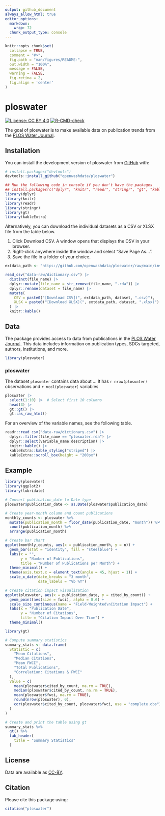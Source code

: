 ```yaml
---
output: github_document
always_allow_html: true
editor_options: 
  markdown: 
    wrap: 72
  chunk_output_type: console
---
```


<!-- README.md is generated from README.Rmd. Please edit that file -->

```r
knitr::opts_chunk$set(
  collapse = TRUE,
  comment = "#>",
  fig.path = "man/figures/README-",
  out.width = "100%",
  message = FALSE,
  warning = FALSE,
  fig.retina = 2,
  fig.align = 'center'
)
```

# ploswater

<!-- badges: start -->

[![License: CC BY
4.0](https://img.shields.io/badge/License-CC_BY_4.0-lightgrey.svg)](https://creativecommons.org/licenses/by/4.0/)
[![R-CMD-check](https://github.com/openwashdata/ploswater/actions/workflows/R-CMD-check.yaml/badge.svg)](https://github.com/openwashdata/ploswater/actions/workflows/R-CMD-check.yaml)
<!-- badges: end -->

The goal of ploswater is to make available data on publication trends from the [PLOS Water Journal](https://journals.plos.org/water/).

## Installation

You can install the development version of ploswater from
[GitHub](https://github.com/) with:

``` r
# install.packages("devtools")
devtools::install_github("openwashdata/ploswater")
```

```r
## Run the following code in console if you don't have the packages
## install.packages(c("dplyr", "knitr", "readr", "stringr", "gt", "kableExtra"))
library(dplyr)
library(knitr)
library(readr)
library(stringr)
library(gt)
library(kableExtra)
```

Alternatively, you can download the individual datasets as a CSV or XLSX
file from the table below.

1.  Click Download CSV. A window opens that displays the CSV in
    your browser.
2.  Right-click anywhere inside the window and select "Save Page As...".
3.  Save the file in a folder of your choice.

```r

extdata_path <- "https://github.com/openwashdata/ploswater/raw/main/inst/extdata/"

read_csv("data-raw/dictionary.csv") |> 
  distinct(file_name) |> 
  dplyr::mutate(file_name = str_remove(file_name, ".rda")) |> 
  dplyr::rename(dataset = file_name) |> 
  mutate(
    CSV = paste0("[Download CSV](", extdata_path, dataset, ".csv)"),
    XLSX = paste0("[Download XLSX](", extdata_path, dataset, ".xlsx)")
  ) |> 
  knitr::kable()

```

## Data

The package provides access to data from publications in the [PLOS Water Journal](https://journals.plos.org/water/). This data includes information on publication types, SDGs targeted, authors, institutions, and more.

```r
library(ploswater)
```

### ploswater

The dataset `ploswater` contains data about ... It has
`r nrow(ploswater)` observations and `r ncol(ploswater)`
variables

```r
ploswater |> 
  select(1:10) |>  # Select first 10 columns
  head(3) |> 
  gt::gt() |>
  gt::as_raw_html()
```

For an overview of the variable names, see the following table.

```r
readr::read_csv("data-raw/dictionary.csv") |>
  dplyr::filter(file_name == "ploswater.rda") |>
  dplyr::select(variable_name:description) |> 
  knitr::kable() |> 
  kableExtra::kable_styling("striped") |> 
  kableExtra::scroll_box(height = "200px")
```

## Example

```r
library(ploswater)
library(ggplot2)
library(lubridate)

# Convert publication_date to Date type
ploswater$publication_date <- as.Date(ploswater$publication_date)

# Create year-month column and count publications
monthly_counts <- ploswater %>%
  mutate(publication_month = floor_date(publication_date, "month")) %>%
  count(publication_month) %>%
  arrange(publication_month)

# Create bar chart
ggplot(monthly_counts, aes(x = publication_month, y = n)) +
  geom_bar(stat = "identity", fill = "steelblue") +
  labs(x = "",
       y = "Number of Publications",
       title = "Number of Publications per Month") +
  theme_minimal() +
  theme(axis.text.x = element_text(angle = 45, hjust = 1)) +
  scale_x_date(date_breaks = "3 month", 
               date_labels = "%b %Y")
```

```r
# Create citation impact visualization
ggplot(ploswater, aes(x = publication_date, y = cited_by_count)) +
  geom_point(aes(size = fwci), alpha = 0.6) +
  scale_size_continuous(name = "Field-Weighted\nCitation Impact") +
  labs(x = "Publication Date",
       y = "Number of Citations",
       title = "Citation Impact Over Time") +
  theme_minimal()
```


```r
library(gt)

# Compute summary statistics
summary_stats <- data.frame(
  Statistic = c(
    "Mean Citations",
    "Median Citations",
    "Mean FWCI",
    "Total Publications",
    "Correlation: Citations & FWCI"
  ),
  Value = c(
    mean(ploswater$cited_by_count, na.rm = TRUE),
    median(ploswater$cited_by_count, na.rm = TRUE),
    mean(ploswater$fwci, na.rm = TRUE),
    round(nrow(ploswater), 0),
    cor(ploswater$cited_by_count, ploswater$fwci, use = "complete.obs")
  )
)

# Create and print the table using gt
summary_stats %>%
  gt() %>%
  tab_header(
    title = "Summary Statistics"
  )
```



## License

Data are available as
[CC-BY](https://github.com/openwashdata/%7B%7B%7Bpackagename%7D%7D%7D/blob/main/LICENSE.md).

## Citation

Please cite this package using:

```r
citation("ploswater")
```
